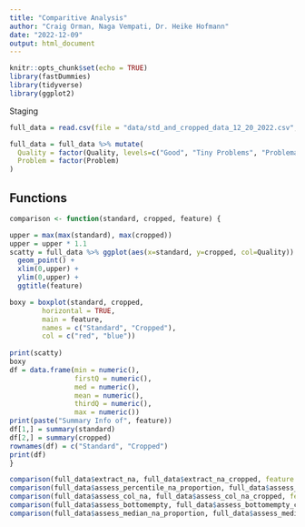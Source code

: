 ```yaml
---
title: "Comparitive Analysis"
author: "Craig Orman, Naga Vempati, Dr. Heike Hofmann"
date: "2022-12-09"
output: html_document
---
```



```r
knitr::opts_chunk$set(echo = TRUE)
library(fastDummies)
library(tidyverse)
library(ggplot2)

```

Staging
```r
full_data = read.csv(file = "data/std_and_cropped_data_12_20_2022.csv", header = TRUE)
```

```r

full_data = full_data %>% mutate(
  Quality = factor(Quality, levels=c("Good", "Tiny Problems", "Problematic", "Bad", "Yikes")),
  Problem = factor(Problem)
)

```


## Functions
```r
comparison <- function(standard, cropped, feature) {

upper = max(max(standard), max(cropped))
upper = upper * 1.1
scatty = full_data %>% ggplot(aes(x=standard, y=cropped, col=Quality)) +
  geom_point() +
  xlim(0,upper) +
  ylim(0,upper) +
  ggtitle(feature)

boxy = boxplot(standard, cropped,
        horizontal = TRUE,
        main = feature,
        names = c("Standard", "Cropped"),
        col = c("red", "blue"))
        
print(scatty)
boxy
df = data.frame(min = numeric(),
                firstQ = numeric(),
                med = numeric(),
                mean = numeric(),
                thirdQ = numeric(),
                max = numeric())
print(paste("Summary Info of", feature))
df[1,] = summary(standard)
df[2,] = summary(cropped)
rownames(df) = c("Standard", "Cropped")
print(df)
}
```

```r
comparison(full_data$extract_na, full_data$extract_na_cropped, feature = "Extract NA")
comparison(full_data$assess_percentile_na_proportion, full_data$assess_percentile_na_proportion_cropped, feature = "Assess percentile NA proportion")
comparison(full_data$assess_col_na, full_data$assess_col_na_cropped, feature = "assess col NA")
comparison(full_data$assess_bottomempty, full_data$assess_bottomempty_cropped, feature = "Bottom Empty")
comparison(full_data$assess_median_na_proportion, full_data$assess_median_na_proportion_cropped, feature = "Assess median NA proportion")
```



